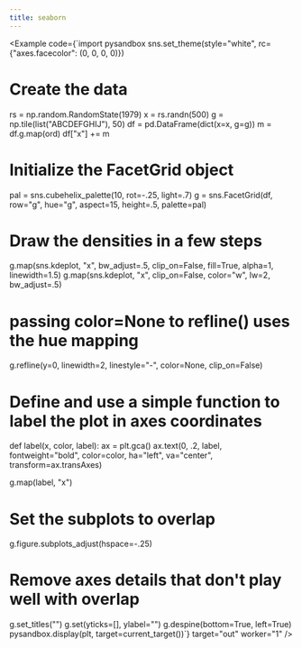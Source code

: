 ```yaml
---
title: seaborn
---
```



<Example code={`import pysandbox
sns.set_theme(style="white", rc={"axes.facecolor": (0, 0, 0, 0)})

# Create the data
rs = np.random.RandomState(1979)
x = rs.randn(500)
g = np.tile(list("ABCDEFGHIJ"), 50)
df = pd.DataFrame(dict(x=x, g=g))
m = df.g.map(ord)
df["x"] += m

# Initialize the FacetGrid object
pal = sns.cubehelix_palette(10, rot=-.25, light=.7)
g = sns.FacetGrid(df, row="g", hue="g", aspect=15, height=.5, palette=pal)

# Draw the densities in a few steps
g.map(sns.kdeplot, "x",
      bw_adjust=.5, clip_on=False,
      fill=True, alpha=1, linewidth=1.5)
g.map(sns.kdeplot, "x", clip_on=False, color="w", lw=2, bw_adjust=.5)

# passing color=None to refline() uses the hue mapping
g.refline(y=0, linewidth=2, linestyle="-", color=None, clip_on=False)


# Define and use a simple function to label the plot in axes coordinates
def label(x, color, label):
    ax = plt.gca()
    ax.text(0, .2, label, fontweight="bold", color=color,
            ha="left", va="center", transform=ax.transAxes)


g.map(label, "x")

# Set the subplots to overlap
g.figure.subplots_adjust(hspace=-.25)

# Remove axes details that don't play well with overlap
g.set_titles("")
g.set(yticks=[], ylabel="")
g.despine(bottom=True, left=True)
pysandbox.display(plt, target=current_target())`} target="out" worker="1" />
